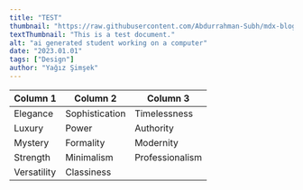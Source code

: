 ```yaml
---
title: "TEST"
thumbnail: "https://raw.githubusercontent.com/Abdurrahman-Subh/mdx-blog/main/images/student1.png"
textThumbnail: "This is a test document."
alt: "ai generated student working on a computer"
date: "2023.01.01"
tags: ["Design"]
author: "Yağız Şimşek"
---
```


| Column 1 | Column 2 | Column 3 |
|----------|----------|----------|
| Elegance | Sophistication | Timelessness |
| Luxury | Power | Authority |
| Mystery | Formality | Modernity |
| Strength | Minimalism | Professionalism |
| Versatility | Classiness |          |
